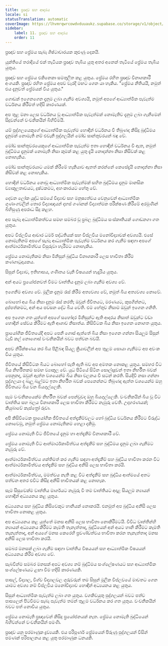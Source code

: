 ```yaml
---
title: ප්‍රඥාව සහ ආදරය
locale: si
statusTranslation: automatic
coverImage: https://lhvmrqwrcowdvduuaukz.supabase.co/storage/v1/object/public/strapi-uploads/small_cover-educacion-fundamental.webp-2d51a7828a2b1309555be27f7e2a61a0.webp
sidebar:
    label: 11. ප්‍රඥාව සහ ආදරය
    order: 11
---
```

ප්‍රඥාව සහ ප්‍රේමය සැබෑ ශිෂ්ටාචාරයක කුළුණු දෙකයි.

යුක්තියේ තරාදියේ එක් තැටියක ප්‍රඥාව තැබිය යුතු අතර අනෙක් තැටියේ ප්‍රේමය තැබිය යුතුය.

ප්‍රඥාව සහ ප්‍රේමය එකිනෙකා සමතුලිත කළ යුතුය. ප්‍රේමය රහිත ප්‍රඥාව විනාශකාරී අංගයකි. ප්‍රඥාව රහිත ප්‍රේමය අපව වැරදි මඟට ගෙන යා හැකිය. "ප්‍රේමය නීතියයි, නමුත් එය දැනුවත් ප්‍රේමයක් විය යුතුය."

ගොඩක් ඉගෙනගෙන දැනුම ලබා ගැනීම අවශ්‍යයි, නමුත් අපගේ ආධ්‍යාත්මික පැවැත්ම වර්ධනය කිරීමත් හදිසි කාරණයක්.

අප තුළ මනා ලෙස වර්ධනය වූ ආධ්‍යාත්මික පැවැත්මක් නොමැතිව දැනුම ලබා ගැනීමෙන් සිදුවන්නේ වංචනිකයින් බිහිවීමයි.

යම් පුද්ගලයෙකුගේ ආධ්‍යාත්මික පැවැත්ම හොඳින් වර්ධනය වී තිබුණද කිසිදු බුද්ධිමය දැනුමක් නොමැති නම් එවැනි පුද්ගලයින් මෝඩ සාන්තුවරයන් බඳු වේ.

මෝඩ සාන්තුවරයෙකුගේ ආධ්‍යාත්මික පැවැත්ම ඉතා හොඳින් වර්ධනය වී ඇත, නමුත් බුද්ධිමය දැනුමක් නොමැති නිසා කුමක් කළ යුතු දැයි නොදන්නා නිසා කිසිවක් කළ නොහැකිය.

මෝඩ සාන්තුවරයාට යමක් කිරීමේ හැකියාව ඇතත් කරන්නේ කෙසේදැයි නොදන්නා නිසා කිසිවක් කළ නොහැකිය.

හොඳින් වර්ධනය නොවූ ආධ්‍යාත්මික පැවැත්මක් සහිත බුද්ධිමය දැනුම මානසික ව්‍යාකූලතාවයට, දුෂ්ටකමට, අහංකාරයට හේතු වේ.

දෙවන ලෝක යුද්ධ සමයේ විද්‍යාව සහ මනුෂ්‍යත්වය වෙනුවෙන් ආධ්‍යාත්මික ගුණාංගවලින් තොර විද්‍යාඥයන් දහස් ගණනක් විද්‍යාත්මක පරීක්ෂණ කිරීමේ අරමුණින් බිහිසුණු අපරාධ සිදු කළහ.

අප සැබෑ අධ්‍යාත්මිකත්වය සමඟ සමබර වූ ප්‍රබල බුද්ධිමය සංස්කෘතියක් ගොඩනගා ගත යුතුය.

අපට විප්ලවීය ආචාර ධර්ම පද්ධතියක් සහ විප්ලවීය මනෝවිද්‍යාවක් අවශ්‍යයි. එසේ නොමැතිනම් අපගේ සැබෑ ආධ්‍යාත්මික පැවැත්ම වර්ධනය කර ගැනීම සඳහා අපගේ ආත්මාර්ථකාමිත්වය විසුරුවා හැරීමට නොහැකිය.

ප්‍රේමය නොමැතිකම නිසා මිනිසුන් බුද්ධිය විනාශකාරී ලෙස භාවිතා කිරීම කණගාටුදායකය.

සිසුන් විද්‍යාව, ඉතිහාසය, ගණිතය වැනි විෂයයන් හැදෑරිය යුතුය.

අන් අයට ප්‍රයෝජනවත් වීමට වෘත්තීය දැනුම ලබා ගැනීම අවශ්‍ය වේ.

ඉගෙනීම අවශ්‍ය වේ. මූලික දැනුම රැස් කිරීම අත්‍යවශ්‍ය වේ, නමුත් බිය අත්‍යවශ්‍ය නොවේ.

බොහෝ අය බිය නිසා දැනුම රැස් කරති; ඔවුන් ජීවිතයට, මරණයට, කුසගින්නට, දුප්පත්කමට, අන් අය පවසන දේට බිය වෙති. එම හේතුව නිසාම ඔවුන් ඉගෙන ගනිති.

අප ඉගෙන ගත යුත්තේ අපගේ සහෝදර මිනිසුන්ට ඇති ආදරය නිසාත් ඔවුන්ට වඩා හොඳින් සේවය කිරීමට ඇති ආශාව නිසාත්ය. කිසිවිටක බිය නිසා ඉගෙන නොගත යුතුය.

ප්‍රායෝගික ජීවිතයේදී අපට පෙනී ගොස් ඇත්තේ බිය නිසා ඉගෙන ගන්නා සියලුම සිසුන් වැඩි කල් නොගොස් වංචනිකයින් බවට පත්වන බවයි.

අපව නිරීක්ෂණය කර බිය පිළිබඳ සියලු ක්‍රියාවලීන් අප තුළම සොයා ගැනීමට අප අවංක විය යුතුය.

ජීවිතයේ කිසිවිටක බියට බොහෝ පැති ඇති බව අප අමතක නොකළ යුතුය. සමහර විට බිය නිර්භීතකම සමඟ ව්‍යාකූල වේ. යුධ පිටියේ සිටින සොල්දාදුවන් ඉතා නිර්භීත බවක් පෙනුනද, ඔවුන් ඇත්ත වශයෙන්ම බිය නිසා චලනය වී සටන් කරති. සියදිවි නසා ගන්නා පුද්ගලයා ද බැලූ බැල්මට ඉතා නිර්භීත බවක් පෙනෙන්නට තිබුණද ඇත්ත වශයෙන්ම ඔහු ජීවිතයට බිය වන බියගුල්ලෙකි.

සෑම වංචනිකයෙක්ම නිර්භීත බවක් පෙන්වුවද ඔහු බියගුල්ලෙකි. වංචනිකයින් බිය වූ විට වෘත්තිය සහ බලය විනාශකාරී ලෙස භාවිතා කිරීමට නැඹුරු වෙති. උදාහරණයක්; කියුබාවේ කැස්ත්‍රෝ රූවා.

අපි කිසිවිටෙක ප්‍රායෝගික ජීවිතයේ අත්දැකීම්වලට හෝ බුද්ධිය වර්ධනය කිරීමට විරුද්ධ නොවෙමු, නමුත් ප්‍රේමය නොමැතිකම හෙළා දකිමු.

ප්‍රේමය නොමැති විට ජීවිතයේ දැනුම හා අත්දැකීම් විනාශකාරී වේ.

ප්‍රේමය නොමැති විට ආත්මාර්ථකාමිත්වය අත්දැකීම් සහ බුද්ධිමය දැනුම ලබා ගැනීමට නැඹුරු වේ.

ආත්මාර්ථකාමිත්වය ශක්තිමත් කර ගැනීම සඳහා අත්දැකීම් සහ බුද්ධිය භාවිතා කරන විට ආත්මාර්ථකාමිත්වය අත්දැකීම් සහ බුද්ධිය අනිසි ලෙස භාවිතා කරයි.

ආත්මාර්ථකාමිත්වය, මමත්වය නැති කළ විට අත්දැකීම් සහ බුද්ධිය ආත්මයේ අතට පත්වන අතර එවිට කිසිදු අනිසි භාවිතයක් කළ නොහැක.

සෑම සිසුවෙක්ම වෘත්තීය මාර්ගයට නැඹුරු වී තම වෘත්තියට අදාළ සියලුම න්‍යායන් හොඳින් අධ්‍යයනය කළ යුතුය.

අධ්‍යයනය සහ බුද්ධිය කිසිවෙකුට හානියක් නොකරයි. එනමුත් අප බුද්ධිය අනිසි ලෙස භාවිතා නොකළ යුතුය.

අප අධ්‍යයනය කළ යුත්තේ මනස අනිසි ලෙස භාවිතා නොකිරීමටයි. විවිධ වෘත්තීන්හි න්‍යායන් අධ්‍යයනය කිරීමට කැමති තැනැත්තාද, බුද්ධියෙන් අන් අයට හානි කිරීමට කැමති තැනැත්තාද, අන් අයගේ මනස කෙරෙහි ප්‍රචණ්ඩත්වය භාවිතා කරන තැනැත්තාද මනස අනිසි ලෙස භාවිතා කරයි.

සමබර මනසක් ලබා ගැනීම සඳහා වෘත්තීය විෂයයන් සහ ආධ්‍යාත්මික විෂයයන් අධ්‍යයනය කිරීම අවශ්‍ය වේ.

සැබවින්ම සමබර මනසක් අපට අවශ්‍ය නම් බුද්ධිමය සංශ්ලේෂණයට සහ ආධ්‍යාත්මික සංශ්ලේෂණයට ළඟා වීම හදිසි කාරණයකි.

පාසල්, විද්‍යාල, විශ්ව විද්‍යාලවල ගුරුවරුන් තම සිසුන් මූලික විප්ලවයේ මාවතට ගෙන යාමට අවශ්‍ය නම් විප්ලවීය මනෝවිද්‍යාව හොඳින් අධ්‍යයනය කළ යුතුය.

සිසුන් ආධ්‍යාත්මික පැවැත්ම ලබා ගත යුතුය. වගකිවයුතු පුද්ගලයන් බවට පත්ව පාසලෙන් පිටවීමට සැබෑ පැවැත්ම තමන් තුළම වර්ධනය කර ගත යුතුය. වංචනිකයින් බවට පත් නොවිය යුතුය.

ප්‍රේමය නොමැති ප්‍රඥාවෙන් කිසිදු ප්‍රයෝජනයක් නැත. ප්‍රේමය නොමැති බුද්ධියෙන් බිහිවන්නේ වංචනිකයින් පමණි.

ප්‍රඥාව යනු පරමාණුක ද්‍රව්‍යයකි. එය පරිපූර්ණ ප්‍රේමයෙන් පිරුණු පුද්ගලයන් විසින් පමණක් පරිපාලනය කළ යුතු පරමාණුක ධනයකි.

